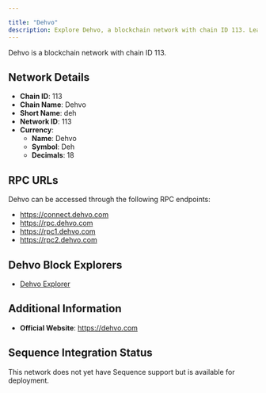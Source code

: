```yaml
---

title: "Dehvo"
description: Explore Dehvo, a blockchain network with chain ID 113. Learn about its native currency, Dehvo, and how to interact with the network.
---
```




Dehvo is a blockchain network with chain ID 113.

## Network Details

- **Chain ID**: 113
- **Chain Name**: Dehvo
- **Short Name**: deh
- **Network ID**: 113
- **Currency**: 
  - **Name**: Dehvo
  - **Symbol**: Deh
  - **Decimals**: 18

## RPC URLs

Dehvo can be accessed through the following RPC endpoints:

- https://connect.dehvo.com
- https://rpc.dehvo.com
- https://rpc1.dehvo.com
- https://rpc2.dehvo.com

## Dehvo Block Explorers

- [Dehvo Explorer](https://explorer.dehvo.com)

## Additional Information

- **Official Website**: https://dehvo.com

## Sequence Integration Status

This network does not yet have Sequence support but is available for deployment.

